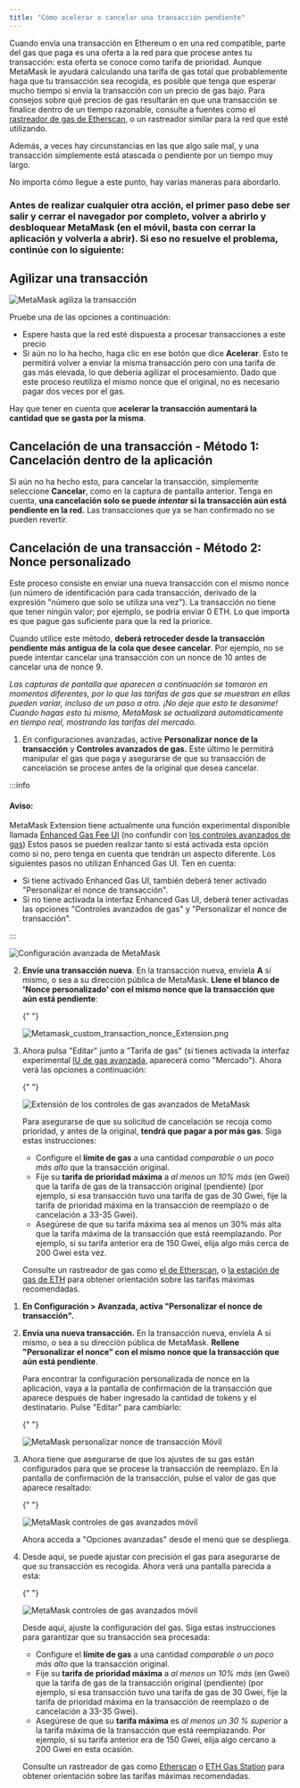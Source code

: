 ```yaml
---
title: "Cómo acelerar o cancelar una transacción pendiente"
---
```



Cuando envía una transacción en Ethereum o en una red compatible, parte del gas que paga es una oferta a la red para que procese antes tu transacción: esta oferta se conoce como tarifa de prioridad. Aunque MetaMask le ayudará calculando una tarifa de gas total que probablemente haga que tu transacción sea recogida, es posible que tenga que esperar mucho tiempo si envía la transacción con un precio de gas bajo. Para consejos sobre qué precios de gas resultarán en que una transacción se finalice dentro de un tiempo razonable, consulte a fuentes como el [rastreador de gas de Etherscan](https://etherscan.io/gastracker), o un rastreador similar para la red que esté utilizando.

Además, a veces hay circunstancias en las que algo sale mal, y una transacción simplemente está atascada o pendiente por un tiempo muy largo.

No importa cómo llegue a este punto, hay varias maneras para abordarlo.

### Antes de realizar cualquier otra acción, el primer paso debe ser salir y cerrar el navegador por completo, volver a abrirlo y desbloquear MetaMask (en el móvil, basta con cerrar la aplicación y volverla a abrir). Si eso no resuelve el problema, continúe con lo siguiente:

## **Agilizar una transacción**

<div class="center-container">
  <div class="img-medium">
    <img
      src={
        require("../../../../../../img/i18n/legacy/MetaMask_speed_up_transaction.png")
          .default
      }
      alt="MetaMask agiliza la transacción"
    />
  </div>
</div>

Pruebe una de las opciones a continuación:

- Espere hasta que la red esté dispuesta a procesar transacciones a este precio
- Si aún no lo ha hecho, haga clic en ese botón que dice **Acelerar**. Esto te permitirá volver a enviar la misma transacción pero con una tarifa de gas más elevada, lo que debería agilizar el procesamiento. Dado que este proceso reutiliza el mismo nonce que el original, no es necesario pagar dos veces por el gas.

Hay que tener en cuenta que **acelerar la transacción aumentará la cantidad que se gasta por la misma**.

## **Cancelación de una transacción - Método 1: Cancelación dentro de la aplicación**

Si aún no ha hecho esto, para cancelar la transacción, simplemente seleccione **Cancelar**, como en la captura de pantalla anterior. Tenga en cuenta, **una cancelación solo se puede _intentar_ si la transacción aún está pendiente en la red.** Las transacciones que ya se han confirmado no se pueden revertir.

## **Cancelación de una transacción - Método 2: Nonce personalizado**

Este proceso consiste en enviar una nueva transacción con el mismo nonce (un número de identificación para cada transacción, derivado de la expresión "número que solo se utiliza una vez"). La transacción no tiene que tener ningún valor; por ejemplo, se podría enviar 0 ETH. Lo que importa es que pague gas suficiente para que la red la priorice.

Cuando utilice este método, **deberá retroceder desde la transacción pendiente más antigua de la cola que desee cancelar**. Por ejemplo, no se puede intentar cancelar una transacción con un nonce de 10 antes de cancelar una de nonce 9.

_Las capturas de pantalla que aparecen a continuación se tomaron en momentos diferentes, por lo que las tarifas de gas que se muestran en ellas pueden variar, incluso de un paso a otro. ¡No deje que esto te desanime! Cuando hagas esto tú mismo, MetaMask se actualizará automáticamente en tiempo real, mostrando las tarifas del mercado._

<Tabs>

<TabItem value="Extensión" label="Extensión">

1. En configuraciones avanzadas, active **Personalizar nonce de la transacción** y **Controles avanzados de gas.** Este último le permitirá manipular el gas que paga y asegurarse de que su transacción de cancelación se procese antes de la original que desea cancelar.

:::info

#### Aviso:

MetaMask Extension tiene actualmente una función experimental disponible llamada [Enhanced Gas Fee UI](https://metamask.io/1559/) (no confundir con [los controles avanzados de gas](/transactions-and-gas/gas-fees/how-to-customize-gas-settings)) Estos pasos se pueden realizar tanto si está activada esta opción como si no, pero tenga en cuenta que tendrán un aspecto diferente. Los siguientes pasos no utilizan Enhanced Gas UI. Ten en cuenta:

- Si tiene activado Enhanced Gas UI, también deberá tener activado "Personalizar el nonce de transacción".
- Si no tiene activada la interfaz Enhanced Gas UI, deberá tener activadas las opciones "Controles avanzados de gas" y "Personalizar el nonce de transacción".

:::

<div class="center-container">
  <div class="img-medium">
    <img
      src={
        require("../../../../../../img/i18n/legacy/12927064113947.png").default
      }
      alt="Configuración avanzada de MetaMask"
    />
  </div>
</div>

2. **Envíe una transacción nueva**. En la transacción nueva, envíela **A** sí mismo, o sea a su dirección pública de MetaMask. **Llene el blanco de 'Nonce personalizado' con el mismo nonce que la transacción que aún está pendiente**:

   {" "}

   <div class="center-container">
     <div class="img-medium">
       <img
         src={
           require("../../../../../../img/i18n/legacy/Metamask_custom_transaction_nonce_Extension.png")
             .default
         }
         alt="Metamask_custom_transaction_nonce_Extension.png"
       />
     </div>
   </div>

3. Ahora pulsa "Editar" junto a "Tarifa de gas" (si tienes activada la interfaz experimental [IU de gas avanzada](/transactions-and-gas/gas-fees/how-to-customize-gas-settings), aparecerá como "Mercado"). Ahora verá las opciones a continuación:

   {" "}

   <div class="center-container">
     <div class="img-medium">
       <img
         src={
           require("../../../../../../img/i18n/legacy/MetaMask_advanced_gas_controls_extension.png")
             .default
         }
         alt="Extensión de los controles de gas avanzados de MetaMask"
       />
     </div>
   </div>

   Para asegurarse de que su solicitud de cancelación se recoja como prioridad, y antes de la original, **tendrá que pagar a por más gas**. Siga estas instrucciones:

   - Configure el **límite de gas** a una cantidad _comparable o un poco más alto_ que la transacción original.
   - Fije su **tarifa de prioridad máxima** a _al menos un 10% más_ (en Gwei) que la tarifa de gas de la transacción original (pendiente) (por ejemplo, si esa transacción tuvo una tarifa de gas de 30 Gwei, fije la tarifa de prioridad máxima en la transacción de reemplazo o de cancelación a 33-35 Gwei).
   - Asegúrese de que su tarifa máxima sea al menos un 30% más alta que la tarifa máxima de la transacción que está reemplazando. Por ejemplo, si su tarifa anterior era de 150 Gwei, elija algo más cerca de 200 Gwei esta vez.

   Consulte un rastreador de gas como [el de Etherscan,](https://etherscan.io/gastracker) o [la estación de gas de ETH](https://ethgasstation.info/) para obtener orientación sobre las tarifas máximas recomendadas.

</TabItem>

<TabItem value="Móvil" label="Móvil">

1. **En Configuración > Avanzada, activa "Personalizar el nonce de transacción".**

2. **Envía una nueva transacción.** En la transacción nueva, envíela A sí mismo, o sea a su dirección pública de MetaMask. **Rellene "Personalizar el nonce" con el mismo nonce que la transacción que aún está pendiente**.

   Para encontrar la configuración personalizada de nonce en la aplicación, vaya a la pantalla de confirmación de la transacción que aparece después de haber ingresado la cantidad de tokens y el destinatario. Pulse "Editar" para cambiarlo:

   {" "}

   <div class="center-container">
     <div class="img-small">
       <img
         src={
           require("../../../../../../img/transactions-and-gas/transactions/how-to-speed-up-or-cancel-a-pending-transaction/MetaMask_custom_transaction_nonce_Mobile.gif")
             .default
         }
         alt="MetaMask personalizar nonce de transacción Móvil"
       />
     </div>
   </div>

3. Ahora tiene que asegurarse de que los ajustes de su gas están configurados para que se procese la transacción de reemplazo. En la pantalla de confirmación de la transacción, pulse el valor de gas que aparece resaltado:

   {" "}

   <div class="center-container">
     <div class="img-small">
       <img
         src={
           require("../../../../../../img/transactions-and-gas/gas-fees/how-to-customize-gas-settings/MetaMask_advanced_gas_controls_mobile_1.png")
             .default
         }
         alt="MetaMask controles de gas avanzados móvil"
       />
     </div>
   </div>

   Ahora acceda a "Opciones avanzadas" desde el menú que se despliega.

4. Desde aquí, se puede ajustar con precisión el gas para asegurarse de que su transacción es recogida. Ahora verá una pantalla parecida a esta:

   {" "}

   <div class="center-container">
     <div class="img-small">
       <img
         src={
           require("../../../../../../img/transactions-and-gas/gas-fees/how-to-customize-gas-settings/MetaMask_advanced_gas_controls_mobile_2.png")
             .default
         }
         alt="MetaMask controles de gas avanzados móvil"
       />
     </div>
   </div>

   Desde aquí, ajuste la configuración del gas. Siga estas instrucciones para garantizar que su transacción sea procesada:

   - Configure el **límite de gas** a una cantidad _comparable o un poco más alto_ que la transacción original.
   - Fije su **tarifa de prioridad máxima** a _al menos un 10% más_ (en Gwei) que la tarifa de gas de la transacción original (pendiente) (por ejemplo, si esa transacción tuvo una tarifa de gas de 30 Gwei, fije la tarifa de prioridad máxima en la transacción de reemplazo o de cancelación a 33-35 Gwei).
   - Asegúrese de que su **tarifa máxima** es _al menos un 30 % superior_ a la tarifa máxima de la transacción que está reemplazando. Por ejemplo, si su tarifa anterior era de 150 Gwei, elija algo cercano a 200 Gwei en esta ocasión.

   Consulte un rastreador de gas como [Etherscan](https://etherscan.io/gastracker) o [ETH Gas Station](https://ethgasstation.info/) para obtener orientación sobre las tarifas máximas recomendadas.

</TabItem>

</Tabs>
